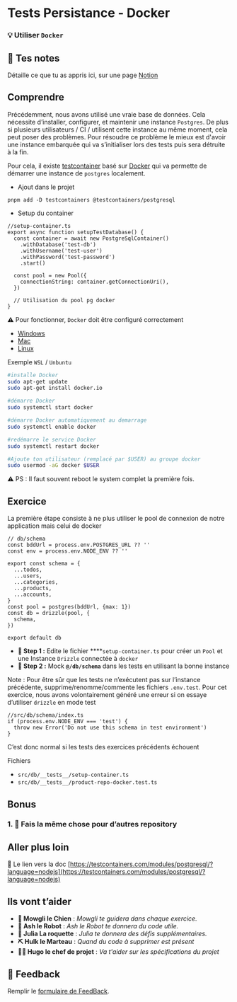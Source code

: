 # Tests Persistance - Docker

### 💡 Utiliser `Docker`

## 📝 Tes notes

Détaille ce que tu as appris ici, sur une page [Notion](https://go.mikecodeur.com/course-notes-template)

## Comprendre

Précédemment, nous avons utilisé une vraie base de données. Cela nécessite d’installer, configurer, et maintenir une instance `Postgres`. De plus si plusieurs utilisateurs / CI / utilisent cette instance au même moment, cela peut poser des problèmes. Pour résoudre ce problème le mieux est d'avoir une instance embarquée qui va s’initialiser lors des tests puis sera détruite à la fin.

Pour cela, il existe [testcontainer](https://testcontainers.com/modules/postgresql/?language=nodejs) basé sur [Docker](https://www.docker.com/) qui va permette de démarrer une instance de `postgres` localement.

- Ajout dans le projet

```tsx
pnpm add -D testcontainers @testcontainers/postgresql
```

- Setup du container

```tsx
//setup-container.ts
export async function setupTestDatabase() {
  const container = await new PostgreSqlContainer()
    .withDatabase('test-db')
    .withUsername('test-user')
    .withPassword('test-password')
    .start()

  const pool = new Pool({
    connectionString: container.getConnectionUri(),
  })

  // Utilisation du pool pg docker
}
```

⚠️ Pour fonctionner, `Docker` doit être configuré correctement

- [Windows](https://docs.docker.com/desktop/setup/install/windows-install/)
- [Mac](https://docs.docker.com/desktop/setup/install/mac-install/)
- [Linux](https://docs.docker.com/desktop/setup/install/linux/)

Exemple `WSL` / `Unbuntu`

```bash
#installe Docker
sudo apt-get update
sudo apt-get install docker.io

#démarre Docker
sudo systemctl start docker

#démarre Docker automatiquement au demarrage
sudo systemctl enable docker

#redémarre le service Docker
sudo systemctl restart docker

#Ajoute ton utilisateur (remplacé par $USER) au groupe docker
sudo usermod -aG docker $USER
```

⚠️ PS : Il faut souvent reboot le system complet la première fois.

## Exercice

La première étape consiste à ne plus utiliser le pool de connexion de notre application mais celui de docker

```tsx
// db/schema
const bddUrl = process.env.POSTGRES_URL ?? ''
const env = process.env.NODE_ENV ?? ''

export const schema = {
  ...todos,
  ...users,
  ...categories,
  ...products,
  ...accounts,
}
const pool = postgres(bddUrl, {max: 1})
const db = drizzle(pool, {
  schema,
})

export default db
```

- **🐶 Step 1 :** Edite le fichier \*\*\*\*`setup-container.ts` pour créer un `Pool` et une Instance `Drizzle` connectée à `docker`
- **🐶 Step 2 :** Mock **`@/db/schema`** dans les tests en utilisant la bonne instance

Note : Pour être sûr que les tests ne n’exécutent pas sur l’instance précédente, supprime/renomme/commente les fichiers `.env.test`. Pour cet exercice, nous avons volontairement généré une erreur si on essaye d’utiliser `drizzle` en mode test

```tsx
//src/db/schema/index.ts
if (process.env.NODE_ENV === 'test') {
  throw new Error('Do not use this schema in test environment')
}
```

C’est donc normal si les tests des exercices précédents échouent

Fichiers

- `src/db/__tests__/setup-container.ts`
- `src/db/__tests__/product-repo-docker.test.ts`

## Bonus

### 1. 🚀 Fais la même chose pour d’autres repository

## Aller plus loin

📑 Le lien vers la doc [https://testcontainers.com/modules/postgresql/?language=nodejs](https://testcontainers.com/modules/postgresql/?language=nodejs)

## Ils vont t’aider

- **🐶 Mowgli le Chien** : _Mowgli te guidera dans chaque exercice._
- **🤖 Ash le Robot** : _Ash le Robot te donnera du code utile._
- **🚀 Julia La roquette** : _Julia te donnera des défis supplémentaires._
- **⛏️ Hulk le Marteau** : _Quand du code à supprimer est présent_
- **👨‍✈️ Hugo le chef de projet** : _Va t'aider sur les spécifications du projet_

## 🐜 Feedback

Remplir le [formulaire de FeedBack](https://go.mikecodeur.com/cours-next-avis?entry.1912869708=Next%20Mastery&entry.1430994900=8.Next%20Testing&entry.533578441=07%20Docker).
